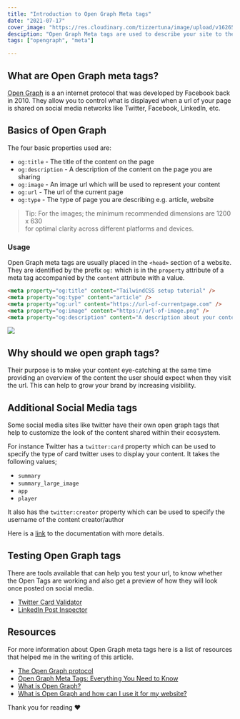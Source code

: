 ```yaml
---
title: "Introduction to Open Graph Meta tags"
date: "2021-07-17"
cover_image: "https://res.cloudinary.com/tizzertuna/image/upload/v1626518161/Articles/open-graph_2x_kmf7cj.png"
desciption: "Open Graph Meta tags are used to describe your site to the world. This is a good way to give your site a unique identity."
tags: ["opengraph", "meta"]

---
```


## What are Open Graph meta tags?
[Open Graph](~https://ogp.me/~) is a an internet protocol that was developed by Facebook 
back in 2010. They allow you to control what is displayed when a url of your page
is shared on social media networks like Twitter, Facebook, LinkedIn, etc.

## Basics of Open Graph 
The four basic properties used are:
- `og:title` - The title of the content on the page
- `og:description` - A description of the content on the page you are sharing
- `og:image` - An image url which will be used to represent your content
- `og:url` - The url of the current page
- `og:type` - The type of page you are describing e.g. article, website

> Tip: For the images; the minimum recommended dimensions are 1200 x 630   
> for optimal clarity across different platforms and devices.  

### Usage
Open Graph meta tags are usually placed in the `<head>` section of a website.
They are identified by the prefix  `og:` which is in the `property` attribute of a meta tag accompanied by the `content` attribute with a value.

```html
<meta property="og:title" content="TailwindCSS setup tutorial" />
<meta property="og:type" content="article" />
<meta property="og:url" content="https://url-of-currentpage.com" />
<meta property="og:image" content="https://url-of-image.png" />
<meta property="og:description" content="A description about your content"/>

```

![](https://res.cloudinary.com/tizzertuna/image/upload/v1626517824/Articles/Custom_Size_1_2x_n6emyb.png)

## Why should we open graph tags?
Their purpose is to make your content eye-catching at the same time providing an
overview of the content the user should expect when they visit the url. This can help to
grow your brand by increasing visibility.

## Additional Social Media tags
Some social media sites like twitter have their own open graph tags that help
to customize the look of the content shared within their ecosystem.

For instance Twitter has a `twitter:card` property which can be used to
specify the type of card twitter uses to display your content. It takes the following
values;
- `summary`
- `summary_large_image`
- `app`
- `player`

It also has the `twitter:creator` property which can be used to specify
the username of the content creator/author

Here is a [link](https://developer.twitter.com/en/docs/twitter-for-websites/cards/guides/getting-started) to the documentation with more details.

## Testing Open Graph tags
There are tools available that can help you test your url, to know
whether the Open Tags are working and also get a preview of how they 
will look once posted on social media.
- [Twitter Card Validator](https://cards-dev.twitter.com/validator)
- [LinkedIn Post Inspector](https://www.linkedin.com/post-inspector/inspect/)

## Resources
For more information about Open Graph meta tags here is a list of resources
that helped me in the writing of this article.
- [The Open Graph protocol](https://ogp.me/)
- [Open Graph Meta Tags: Everything You Need to Know](https://ahrefs.com/blog/open-graph-meta-tags/)
- [What is Open Graph?](https://www.computerhope.com/jargon/o/open-graph.htm)
- [What is Open Graph and how can I use it for my website?](https://www.freecodecamp.org/news/what-is-open-graph-and-how-can-i-use-it-for-my-website/)

Thank you for reading ❤️
